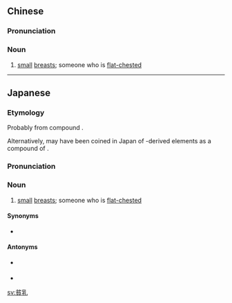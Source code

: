 {{also|贫乳}}
==Chinese==
{{zh-forms|s=贫乳}}
{{wikipedia|lang=zh}}

===Pronunciation===
{{zh-pron
|m=pínrǔ
|c=pan4 jyu5
|cat=n
}}

===Noun===
{{zh-noun}}

# [[small]] [[breast]]s; someone who is [[flat-chested]]

{{zh-cat|Sex}}

----

==Japanese==
{{ja-kanjitab|ひん|にゅう|yomi=o}}

===Etymology===
Probably from {{etyl|ltc|ja|sort=ひんにゅう}} compound {{m|zh|貧乳|tr=bin nyu<sup>X</sup>|lit=poor, impoverished + breasts}}.

Alternatively, may have been coined in Japan of {{etyl|ltc|-}}-derived elements as a compound of {{compound|lang=ja|sort=ひんにゅう|貧|tr1=hin|t1=poor, impoverished|乳|tr2=nyū|t2=breasts}}.

===Pronunciation===
{{ja-pron|yomi=o|ひんにゅう}}

===Noun===
{{ja-noun|ひんにゅう}}

# [[small]] [[breast]]s; someone who is [[flat-chested]]

====Synonyms====
* {{ja-r|ぺちゃぱい}} {{qualifier|slang}}

====Antonyms====
* {{ja-r|でかぱい}} {{qualifier|slang}}
* {{ja-r|巨乳|きょにゅう}}

[[sv:貧乳]]
